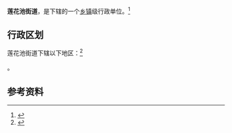 {{中国乡级行政区|51/05/04/004/000}}

'''莲花池街道'''，是{{PRC admin/fullname|51/05/04/004/000|3}}下辖的一个[[乡镇|乡镇]]级行政单位。<ref>{{PRC admin/ref sgc|{{PRC admin/parent|51/05/04/004/000}}}}</ref>

== 行政区划 ==

莲花池街道下辖以下地区：<ref>{{PRC admin/ref sgc|51/05/04/004/000}}</ref>

{{PRC admin/children|51/05/04/004/000}}。

== 参考资料 ==

{{reflist}}

{{行政区划小作品}}
{{PRC admin/navcat|51/05/04/004/000}}